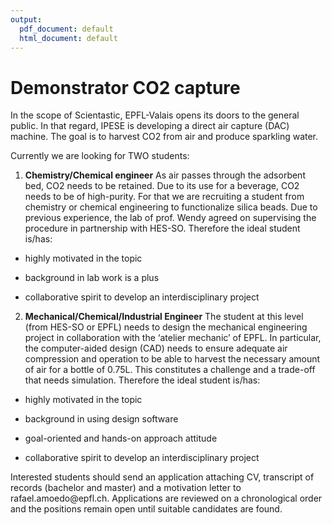 ```yaml
---
output:
  pdf_document: default
  html_document: default
---
```

# Demonstrator CO2 capture

In the scope of Scientastic, EPFL-Valais opens its doors to the general public. In that regard, IPESE is developing a direct air capture (DAC) machine. The goal is to harvest CO2 from air and produce sparkling water.

Currently we are looking for TWO students:

1. **Chemistry/Chemical engineer**
As air passes through the adsorbent bed, CO2 needs to be retained. Due to its use for a beverage, CO2 needs to be of high-purity. For that we are recruiting a student from chemistry or chemical engineering to functionalize silica beads. Due to previous experience, the lab of prof. Wendy agreed on supervising the procedure in partnership with HES-SO.
Therefore the ideal student is/has:

- highly motivated in the topic

- background in lab work is a plus

- collaborative spirit to develop an interdisciplinary project

2. **Mechanical/Chemical/Industrial Engineer**
The student at this level (from HES-SO or EPFL) needs to design the mechanical engineering project in collaboration with the ‘atelier mechanic’ of EPFL. In particular, the computer-aided design (CAD) needs to ensure adequate air compression and operation to be able to harvest the necessary amount of air for a bottle of 0.75L. This constitutes a challenge and a trade-off that needs simulation.
Therefore the ideal student is/has:

- highly motivated in the topic

- background in using design software

- goal-oriented and hands-on approach attitude

- collaborative spirit to develop an interdisciplinary project

Interested students should send an application attaching CV, transcript of records (bachelor and master) and a motivation letter to rafael.amoedo@epfl.ch. Applications are reviewed on a chronological order and the positions remain open until suitable candidates are found.
